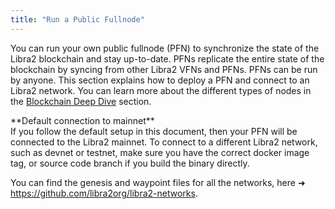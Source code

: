```yaml
---
title: "Run a Public Fullnode"
---
```



You can run your own public fullnode (PFN) to synchronize the state of the Libra2 blockchain and stay
up-to-date. PFNs replicate the entire state of the blockchain by syncing from other Libra2 VFNs and PFNs. PFNs
can be run by anyone. This section explains how to deploy a PFN and connect to an Libra2 network. You can learn
more about the different types of nodes in the [Blockchain Deep Dive](/network/blockchain) section.

<Aside type="note">
  **Default connection to mainnet**<br />
  If you follow the default setup in this document, then your PFN will be connected to the Libra2 mainnet. To connect
  to a different Libra2 network, such as devnet or testnet, make sure you have the correct docker image tag, or source
  code branch if you build the binary directly.

  You can find the genesis and waypoint files for all the networks, here ➜ https://github.com/libra2org/libra2-networks.
</Aside>
